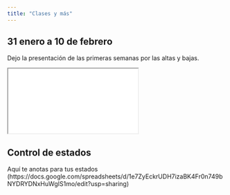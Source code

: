 ```yaml
---
title: "Clases y más"
---
```


## 31 enero a 10 de febrero  
Dejo la presentación de las primeras semanas por las altas y bajas. 


<iframe src="./clases31ene_10feb.pdf" title="Plan de Trabajo"> </iframe>


## Control de estados 

Aquí te anotas para tus estados (https://docs.google.com/spreadsheets/d/1e7ZyEckrUDH7izaBK4Fr0n749bNYDRYDNxHuWgIS1mo/edit?usp=sharing)


